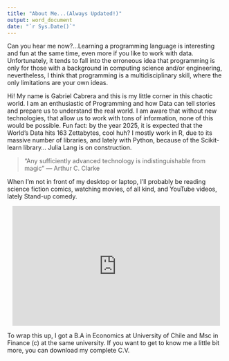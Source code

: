 ```yaml
---
title: "About Me...(Always Updated!)"
output: word_document
date: "`r Sys.Date()`"
---
```


Can you hear me now?...Learning a 
programming language is interesting and fun at the same time, even more if you like to work with data. Unfortunately, it tends to fall into the erroneous idea that programming is only for those  with a background in computing science and/or engineering, nevertheless, I think that programming is a multidisciplinary skill, where the only limitations are your own ideas.

Hi! My name is Gabriel Cabrera and this is my little corner in this chaotic world. I am an enthusiastic of Programming and how Data can tell stories and prepare us to understand the real world. I am aware that without new technologies, that allow us to work with tons of information, none of this would be possible. Fun fact: by the year 2025, it is expected that the World’s Data hits 163 Zettabytes, cool huh? I mostly work in R, due to its massive number of libraries, and lately with Python, because of the Scikit-learn library... Julia Lang is on construction. 

> "Any sufficiently advanced technology is indistinguishable from magic" 
>--- Arthur C. Clarke

When I’m not in front of my desktop or laptop, I’ll probably be reading science fiction comics, watching movies, of all kind, and YouTube videos, lately Stand-up comedy.

<center>
<iframe src="https://giphy.com/embed/nmQTemUrporWo" width="480" height="277" frameBorder="0" class="giphy-embed" allowFullScreen></iframe><p><a href="https://giphy.com/gifs/doctor-who-matt-smith-surprise-nmQTemUrporWo"> </a></p>
</center>

To wrap this up, I got a B.A in Economics at University of Chile and Msc in Finance (c) at the same university. If you want to get to know me a little bit more, you can download my complete C.V.
